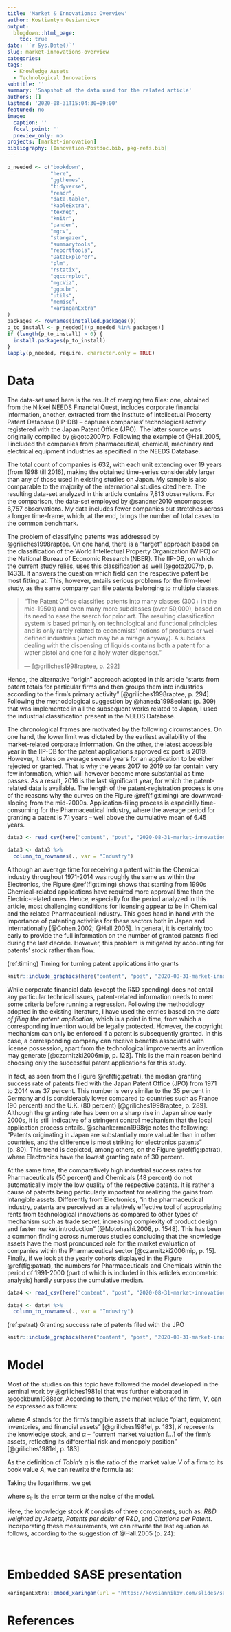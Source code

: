 ```yaml
---
title: 'Market & Innovations: Overview'
author: Kostiantyn Ovsiannikov
output:
  blogdown::html_page:
    toc: true
date: '`r Sys.Date()`'
slug: market-innovations-overview
categories:
tags:
  - Knowledge Assets
  - Technological Innovations
subtitle: ''
summary: 'Snapshot of the data used for the related article'
authors: []
lastmod: '2020-08-31T15:04:30+09:00'
featured: no
image:
  caption: ''
  focal_point: ''
  preview_only: no
projects: [market-innovation]
bibliography: [Innovation-Postdoc.bib, pkg-refs.bib]
---
```


```r
p_needed <- c("bookdown",
              "here",
              "ggthemes",
              "tidyverse",
              "readr",
              "data.table",
              "kableExtra",
              "texreg",
              "knitr",
              "pander",
              "mgcv",
              "stargazer",
              "summarytools",
              "reporttools",
              "DataExplorer",
              "plm",
              "rstatix",
              "ggcorrplot",
              "mgcViz",
              "ggpubr",
              "utils",
              "memisc",
              "xaringanExtra"
)
packages <- rownames(installed.packages())
p_to_install <- p_needed[!(p_needed %in% packages)]
if (length(p_to_install) > 0) {
  install.packages(p_to_install)
}
lapply(p_needed, require, character.only = TRUE)
```



# Data

The data-set used here is the result of merging two files: one, obtained from the Nikkei NEEDS Financial Quest, includes corporate financial information, another, extracted from the Institute of Intellectual Property Patent Database (IIP-DB) -- captures companies' technological activity registered with the Japan Patent Office (JPO). 
The latter source was originally compiled by @goto2007rp. 
Following the example of @Hall.2005, I included the companies from pharmaceutical, chemical, machinery and electrical equipment industries as specified in the NEEDS Database. 

The total count of companies is 632, with each unit extending over 19 years (from 1998 till 2016), making the obtained time-series considerably larger than any of those used in existing studies on Japan.
My sample is also comparable to the majority of the international studies cited here.
The resulting data-set analyzed in this article contains 7,813 observations.
For the comparison, the data-set employed by @sandner2010 encompasses 6,757 observations.
My data includes fewer companies but stretches across a longer time-frame, which, at the end, brings the number of total cases to the common benchmark.

The problem of classifying patents was addressed by @griliches1998raptee. 
On one hand, there is a "target" approach based on the classification of the World Intellectual Property Organization (WIPO) or the National Bureau of Economic Research (NBER). 
The IIP-DB, on which the current study relies, uses this classification as well [@goto2007rp, p. 1433]. 
It answers the question which field can the respective patent be most fitting at. 
This, however, entails serious problems for the firm-level study, as the same company can file patents belonging to multiple classes. 

> "The Patent Office classifies patents into many classes (300+ in the mid-1950s) and even many more subclasses (over 50,000),  based on its need to ease the search for prior art. 
The resulting classification system is based primarily on technological and functional principles and is only rarely related to economists’ notions of products or well-defined industries (which may be a mirage anyway). 
A subclass dealing with the dispensing of liquids contains both a patent for a water pistol and one for a holy water dispenser."
>
> --- [@griliches1998raptee, p. 292]

Hence, the alternative "origin" approach adopted in this article "starts from patent totals for particular firms and then groups them into industries according to the firm’s primary activity" [@griliches1998raptee, p. 294]. Following the methodological suggestion by @haneda1998eoiant (p. 309) that was implemented in all the subsequent works related to Japan, I used the industrial classification present in the NEEDS Database.

The chronological frames are motivated by the following circumstances. 
On one hand, the lower limit was dictated by the earliest availability of the market-related corporate information. 
On the other, the latest accessible year in the IIP-DB for the patent applications approved ex post is 2019. 
However, it takes on average several years for an application to be either rejected or granted.
That is why the years 2017 to 2019 so far contain very few information, which will however become more substantial as time passes.
As a result, 2016 is the last significant year, for which the patent-related data is available.
The length of the patent-registration process is one of the reasons why the curves on the Figure \@ref(fig:timing) are downward-sloping from the mid-2000s. 
Application-filing process is especially time-consuming for the Pharmaceutical industry, where the average period for granting a patent is 7.1 years -- well above the cumulative mean of 6.45 years. 


```r
data3 <- read_csv(here("content", "post", "2020-08-31-market-innovations-overview", "Timing-Period.csv"), col_names = TRUE)

data3 <- data3 %>% 
  column_to_rownames(., var = "Industry")
```



Although an average time for receiving a patent within the Chemical industry throughout 1971-2014 was roughly the same as within the Electronics, the Figure \@ref(fig:timing) shows that starting from 1990s Chemical-related applications have required more approval time than the Electric-related ones. 
Hence, especially for the period analyzed in this article, most challenging conditions for licensing appear to be in Chemical and the related Pharmaceutical industry. 
This goes hand in hand with the importance of patenting activities for these sectors both in Japan and internationally [@Cohen.2002; @Hall.2005].
In general, it is certainly too early to provide the full information on the number of granted patents filed during the last decade. However, this problem is mitigated by accounting for patents' *stock* rather than flow.

(ref:timing) Timing for turning patent applications into grants 

```r
knitr::include_graphics(here("content", "post", "2020-08-31-market-innovations-overview", "Timing2.png"))
```

While corporate financial data (except the R&D spending) does not entail any particular technical issues, patent-related information needs to meet some criteria before running a regression. 
Following the methodology adopted in the existing literature, I have used the entries based on the *date of filing the patent application*, which is a point in time, from which a corresponding invention would be legally protected. 
However, the copyright mechanism can only be enforced if a patent is subsequently granted. 
In this case, a corresponding company can receive benefits associated with license possession, apart from the technological improvements an invention may generate [@czarnitzki2006mip, p. 123]. 
This is the main reason behind choosing only the successful patent applications for this study. 

In fact, as seen from the Figure \@ref(fig:patrat), the median granting success rate of patents filed with the Japan Patent Office (JPO) from 1971 to 2014 was 37 percent. 
This number is very similar to the 35 percent in Germany and is considerably lower compared to countries such as France (90 percent) and the U.K. (80 percent) [@griliches1998raptee, p. 289]. 
Although the granting rate has been on a sharp rise in Japan since early 2000s, it is still indicative of a stringent control mechanism that the local application process entails. 
@schankerman1998rje notes the following: "Patents originating in Japan are substantially more valuable than in other countries, and the difference is most striking for electronics patents" (p. 80). 
This trend is depicted, among others, on the Figure \@ref(fig:patrat), where Electronics have the lowest granting rate of 30 percent. 

At the same time, the comparatively high industrial success rates for Pharmaceuticals (50 percent) and Chemicals (48 percent) do not automatically imply the low quality of the respective patents.
It is rather a cause of patents being particularly important for realizing the gains from intangible assets.
Differently from Electronics, "in the pharmaceutical industry, patents are perceived as a relatively effective tool of appropriating rents from technological innovations as compared to other types of mechanism such as trade secret, increasing complexity of product design and faster market introduction" [@Motohashi.2008, p. 1548].
This has been a common finding across numerous studies concluding that the knowledge assets have the most pronounced role for the market evaluation of companies within the Pharmaceutical sector [@czarnitzki2006mip, p. 15].
Finally, if we look at the yearly cohorts displayed in the Figure \@ref(fig:patrat), the numbers for Pharmaceuticals and Chemicals within the period of 1991-2000 (part of which is included in this article's econometric analysis) hardly surpass the cumulative median.


```r
data4 <- read_csv(here("content", "post", "2020-08-31-market-innovations-overview", "Patrat-Period.csv"), col_names = TRUE)

data4 <- data4 %>% 
  column_to_rownames(., var = "Industry")
```


(ref:patrat) Granting success rate of patents filed with the JPO 

```r
knitr::include_graphics(here("content", "post", "2020-08-31-market-innovations-overview", "Patrat2.png"))
```


# Model

Most of the studies on this topic have followed the model developed in the seminal work by @griliches1981el that was further elaborated in @cockburn1988aer. 
According to them, the market value of the firm, *V*, can be expressed as follows:

\begin{equation} 
  V_{it} = \alpha(A_{it} + \beta K_{it})
  (\#eq:value)
\end{equation} 

where *A* stands for the firm's tangible assets that include "plant, equipment, inventories, and financial assets" [@griliches1981el, p. 183], *K* represents the knowledge stock, and $\alpha$ -- "current market valuation [...] of the firm’s assets, reflecting its differential risk and monopoly position" [@griliches1981el, p. 183].

As the definition of *Tobin's q* is the ratio of the market value *V* of a firm to its book value *A*, we can rewrite the formula as:

\begin{equation} 
  q_t = \frac {V_{it}} {A_{it}} = \alpha \biggl(1 + \beta \frac {K_{it}} {A_{it}}\biggr)
  (\#eq:value2)
\end{equation} 


Taking the logarithms, we get

\begin{equation} 
  \log q_{it} = \log \alpha_t + \log \biggl(1 + \beta \frac {K_{it}} {A_{it}}\biggr) + \varepsilon_{it}
  (\#eq:value3)
\end{equation}

where $\varepsilon_{it}$ is the error term or the noise of the model.

Here, the knowledge stock *K* consists of three components, such as: *R&D weighted by Assets*, *Patents per dollar of R&D*, and *Citations per Patent*. 
Incorporating these measurements, we can rewrite the last equation as follows, according to the suggestion of @Hall.2005 (p. 24):

\begin{equation} 
  \log q_{it} = \log \alpha_t + \log \biggl(1 + \beta_1 \frac {R\&D_{it}} {A_{it}} + \beta_2 \frac {Pat_{it}} {R\&D_{it}} + \beta_3 \frac {Cites_{it}} {Pat_{it}}\biggr) + \varepsilon_{it}
  (\#eq:value4)
\end{equation}

` `  
` `

# Embedded SASE presentation

```r
xaringanExtra::embed_xaringan(url = "https://kovsiannikov.com/slides/sase-2019/sase-2019", ratio = "16:9")
```

` ` 
` `

# References